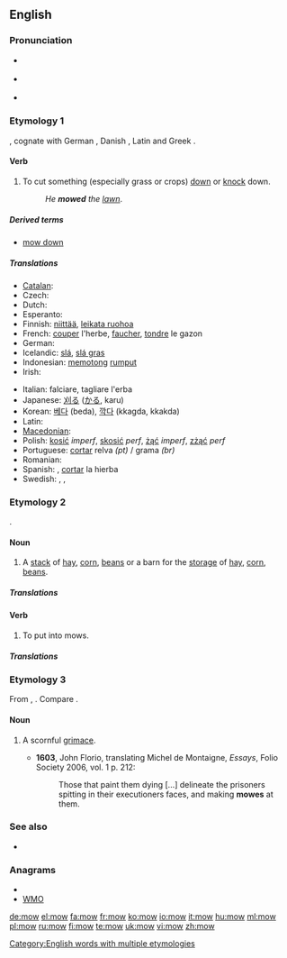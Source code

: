 ==English==

===Pronunciation===
* {{a|UK}} {{IPA|/məʊ/}}
* {{a|US}} {{IPA|/moʊ/}}
* {{audio|en-us-mow.ogg|Audio (US)}}
*: {{rhymes|əʊ}}

===Etymology 1===
{{etyl|ang}} {{term|mawan|māwan|lang=ang}}, cognate with German {{term|mähen}}, Danish {{term|meje}}, Latin {{term|meto|metō|lang=la}} and Greek {{term|ἀμάω}}.

====Verb====
{{en-verb|mows|mowing|mowed|'''[[mowed]] '''or''' [[mown]]'''}}

# To cut something (especially grass or crops) [[down]] or [[knock]] down.
#: ''He '''mowed''' the [[lawn]]''.

=====Derived terms=====
* [[mow down]]

=====Translations=====
{{trans-top|to cut something down}}
* [[Catalan]]: {{t+|ca|segar}}
* Czech: {{t-|cs|sekat}}
* Dutch: {{t+|nl|maaien}}
* Esperanto: {{t-|eo|tondi|xs=Esperanto}}
* Finnish: [[niittää]], [[leikata ruohoa]]
* French: [[couper]] l'herbe, [[faucher]], [[tondre]] le gazon
* German: {{t+|de|mähen}}
* Icelandic: [[slá]], [[slá gras]]
* Indonesian: [[potong|memotong]] [[rumput]]
* Irish: {{t-|ga|bain|xs=Irish}}
{{trans-mid}}
* Italian: falciare, tagliare l'erba
* Japanese: [[刈る]] ([[かる]], karu)
* Korean: [[베다]] (beda), [[깍다]] (kkagda, kkakda)
* Latin: {{t|la|tondeo|alt=tondeō}}
* [[Macedonian]]: {{t-|mk|коси|tr=kósi}}
* Polish: [[kosić]] ''imperf'', [[skosić]] ''perf'', [[żąć]] ''imperf'', [[zżąć]] ''perf''
* Portuguese: [[cortar]] relva ''(pt)'' / grama ''(br)''
* Romanian: {{t|ro|tunde}}
* Spanish: {{t-|es|podar}}, [[cortar]] la hierba
* Swedish: {{t+|sv|slå}}, {{t+|sv|klippa}}, {{t-|sv|meja}}
{{trans-bottom}}

===Etymology 2===
{{etyl|ang}} {{term|muga|mūga|lang=ang}}.

====Noun====
{{en-noun}}

# {{farming}} A [[stack]] of [[hay]], [[corn]], [[beans]] or a barn for the [[storage]] of [[hay]], [[corn]], [[beans]].

=====Translations=====
{{trans-top|a stack or barn of/for hay, corn, beans}}
{{trans-mid}}
{{trans-bottom}}

====Verb====
{{en-verb}}

# {{farming}} To put into mows.

=====Translations=====
{{trans-top|to put into mows}}
{{trans-mid}}
{{trans-bottom}}

===Etymology 3===
From {{etyl|frm}} {{term|mouwe}}, {{term|moe}}.  Compare {{term|moue}}.

====Noun====
{{en-noun}}

# {{context|obsolete|_|except|_|dialectal}} A scornful [[grimace]].
#* '''1603''', John Florio, translating Michel de Montaigne, ''Essays'', Folio Society 2006, vol. 1 p. 212:
#*: Those that paint them dying [...] delineate the prisoners spitting in their executioners faces, and making '''mowes''' at them.

===See also===
* {{Wikisource1911Enc Citation|Mow}}

===Anagrams===
* {{alphagram|mow}}
* [[WMO#English|WMO]]

[[Category:English words with multiple etymologies]]

[[de:mow]]
[[el:mow]]
[[fa:mow]]
[[fr:mow]]
[[ko:mow]]
[[io:mow]]
[[it:mow]]
[[hu:mow]]
[[ml:mow]]
[[pl:mow]]
[[ru:mow]]
[[fi:mow]]
[[te:mow]]
[[uk:mow]]
[[vi:mow]]
[[zh:mow]]